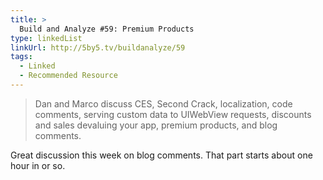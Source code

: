 ```yaml
---
title: >
  Build and Analyze #59: Premium Products
type: linkedList
linkUrl: http://5by5.tv/buildanalyze/59
tags:
  - Linked
  - Recommended Resource
---
```


> Dan and Marco discuss CES, Second Crack, localization, code comments, serving custom data to UIWebView requests, discounts and sales devaluing your app, premium products, and blog comments.

Great discussion this week on blog comments. That part starts about one hour in or so.
